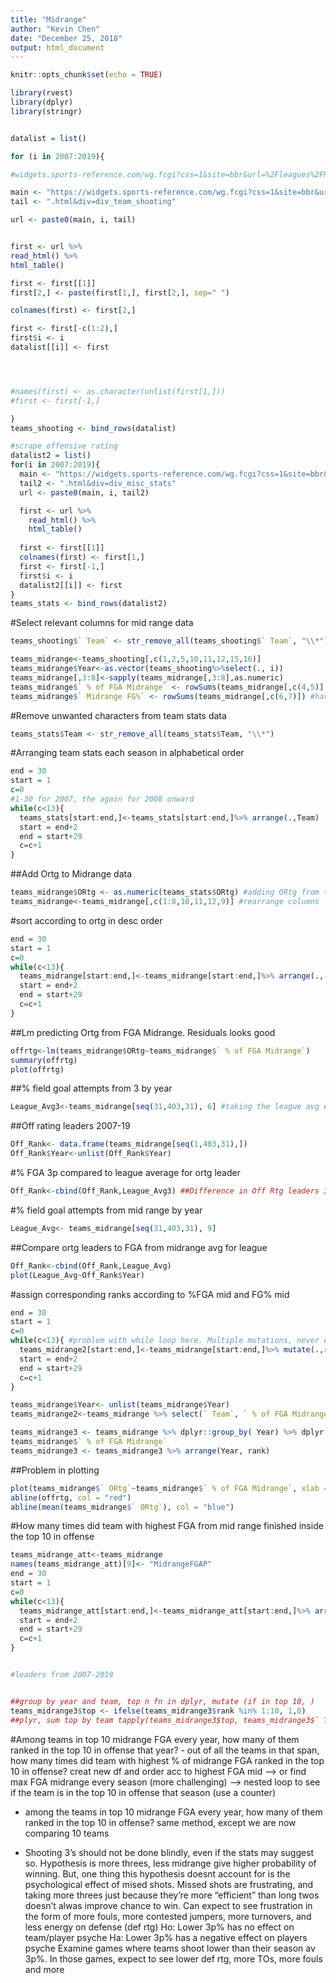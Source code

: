 ---
title: "Midrange"
author: "Kevin Chen"
date: "December 25, 2018"
output: html_document
---

```{r setup, include=FALSE}
knitr::opts_chunk$set(echo = TRUE)
```

```{r}
library(rvest)
library(dplyr)
library(stringr)


datalist = list()

for (i in 2007:2019){

#widgets.sports-reference.com/wg.fcgi?css=1&site=bbr&url=%2Fleagues%2FNBA_2019.html&div=div_team_shooting

main <- "https://widgets.sports-reference.com/wg.fcgi?css=1&site=bbr&url=%2Fleagues%2FNBA_"
tail <- ".html&div=div_team_shooting"

url <- paste0(main, i, tail)


first <- url %>%
read_html() %>%
html_table()

first <- first[[1]]
first[2,] <- paste(first[1,], first[2,], sep=" ")

colnames(first) <- first[2,]

first <- first[-c(1:2),]
first$i <- i
datalist[[i]] <- first




#names(first) <- as.character(unlist(first[1,]))
#first <- first[-1,]

}
teams_shooting <- bind_rows(datalist)

#scrape offensive rating
datalist2 = list()
for(i in 2007:2019){
  main <- "https://widgets.sports-reference.com/wg.fcgi?css=1&site=bbr&url=%2Fleagues%2FNBA_"
  tail2 <- ".html&div=div_misc_stats"
  url <- paste0(main, i, tail2)

  first <- url %>%
    read_html() %>%
    html_table()
  
  first <- first[[1]]
  colnames(first) <- first[1,]
  first <- first[-1,]
  first$i <- i
  datalist2[[i]] <- first
}
teams_stats <- bind_rows(datalist2)
```

#Select relevant columns for mid range data
```{r}
teams_shooting$` Team` <- str_remove_all(teams_shooting$` Team`, "\\*")

teams_midrange<-teams_shooting[,c(1,2,5,10,11,12,15,16)]
teams_midrange$Year<-as.vector(teams_shooting%>%select(., i))
teams_midrange[,3:8]<-sapply(teams_midrange[,3:8],as.numeric)
teams_midrange$` % of FGA Midrange` <- rowSums(teams_midrange[,c(4,5)], na.rm=TRUE)
teams_midrange$` Midrange FG%` <- rowSums(teams_midrange[,c(6,7)]) #have to weigh the FG% by distance for it to be accurate
```

#Remove unwanted characters from team stats data
```{r}
teams_stats$Team <- str_remove_all(teams_stats$Team, "\\*")
```


#Arranging team stats each season in alphabetical order
```{r}
end = 30
start = 1
c=0
#1-30 for 2007, the again for 2008 onward
while(c<13){
  teams_stats[start:end,]<-teams_stats[start:end,]%>% arrange(.,Team)
  start = end+2
  end = start+29
  c=c+1
}

```

##Add Ortg to Midrange data
```{r}
teams_midrange$ORtg <- as.numeric(teams_stats$ORtg) #adding ORtg from team_stats to team_shooting
teams_midrange<-teams_midrange[,c(1:8,10,11,12,9)] #rearrange columns
```

#sort according to ortg in desc order
```{r}
end = 30
start = 1
c=0
while(c<13){
  teams_midrange[start:end,]<-teams_midrange[start:end,]%>% arrange(.,-ORtg)
  start = end+2
  end = start+29
  c=c+1
}
```

##Lm predicting Ortg from FGA Midrange. Residuals looks good
```{r}
offrtg<-lm(teams_midrange$ORtg~teams_midrange$` % of FGA Midrange`)
summary(offrtg)
plot(offrtg)
```

##% field goal attempts from 3 by year
```{r}
League_Avg3<-teams_midrange[seq(31,403,31), 6] #taking the league avg every year of FGA from 3P
```

##Off rating leaders 2007-19
```{r}
Off_Rank<- data.frame(teams_midrange[seq(1,403,31),])
Off_Rank$Year<-unlist(Off_Rank$Year)
```

#% FGA 3p compared to league average for ortg leader
```{r}
Off_Rank<-cbind(Off_Rank,League_Avg3) ##Difference in Off Rtg leaders 3P FGA to league avg
```

#% field goal attempts from mid range by year
```{r}
League_Avg<- teams_midrange[seq(31,403,31), 9]
```

##Compare ortg leaders to FGA from midrange avg for league
```{r}
Off_Rank<-cbind(Off_Rank,League_Avg)
plot(League_Avg~Off_Rank$Year)
```

#assign corresponding ranks according to %FGA mid and FG% mid
```{r}
end = 30
start = 1
c=0
while(c<13){ #problem with while loop here. Multiple mutations, never ending loop
  teams_midrange2[start:end,]<-teams_midrange[start:end,]%>% mutate(.,rank = dense_rank(desc(names(teams_midrange)[9])))
  start = end+2
  end = start+29
  c=c+1
}
```

```{r}
teams_midrange$Year<- unlist(teams_midrange$Year)
teams_midrange2<-teams_midrange %>% select(` Team`, ` % of FGA Midrange`, Year)

teams_midrange3 <- teams_midrange %>% dplyr::group_by( Year) %>% dplyr::mutate(rank = dplyr::dense_rank(` % of FGA Midrange`))
teams_midrange$` % of FGA Midrange`
teams_midrange3 <- teams_midrange3 %>% arrange(Year, rank)
```



##Problem in plotting
```{r}
plot(teams_midrange$` ORtg`~teams_midrange$` % of FGA Midrange`, xlab = "% of FGA Midrange", ylab = "Offensive Rating")
abline(offrtg, col = "red")
abline(mean(teams_midrange$` ORtg`), col = "blue")
```

#How many times did team with highest FGA from mid range finished inside the top 10 in offense
```{r}
teams_midrange_att<-teams_midrange
names(teams_midrange_att)[9]<- "MidrangeFGAP"
end = 30
start = 1
c=0
while(c<13){
  teams_midrange_att[start:end,]<-teams_midrange_att[start:end,]%>% arrange(.,-MidrangeFGAP)
  start = end+2
  end = start+29
  c=c+1
}


#leaders from 2007-2019


##group by year and team, top n fn in dplyr, mutate (if in top 10, )
teams_midrange3$top <- ifelse(teams_midrange3$rank %in% 1:10, 1,0)
##plyr, sum top by team tapply(teams_midrange3$top, teams_midrange3$` Team`,sum)
```

#Among teams in top 10 midrange FGA every year, how many of them ranked in the top 10 in offense that year?
- out of all the teams in that span, how many times did team with highest % of midrange FGA ranked in the top 10 in offense?
  creat new df and order acc to highest FGA mid --> or find max FGA midrange every season (more challenging) --> nested loop to see if the team is in the top 10 in offense that season (use a counter)

- among the teams in top 10 midrange FGA every year, how many of them ranked in the top 10 in offense?
same method, except we are now comparing 10 teams 

- Shooting 3's should not be done blindly, even if the stats may suggest so. Hypothesis is more threes, less midrange give higher probability of winning. But, one thing this hypothesis doesnt account for is the psychological effect of mised shots. Missed shots are frustrating, and taking more threes just because they're more "efficient" than long twos doesn't alwas improve chance to win. Can expect to see frustration in the form of more fouls, more contested jumpers, more turnovers, and less energy on defense (def rtg)
Ho: Lower 3p% has no effect on team/player psyche
Ha: Lower 3p% has a negative effect on players psyche
Examine games where teams shoot lower than their season av 3p%. In those games, expect to see lower def rtg, more TOs, more fouls and more